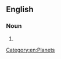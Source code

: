 ==English==

===Noun===
{{en-noun|head=[[exosolar]] [[planet]]}}

# {{alternative form of|exoplanet|lang=en}}

[[Category:en:Planets]]